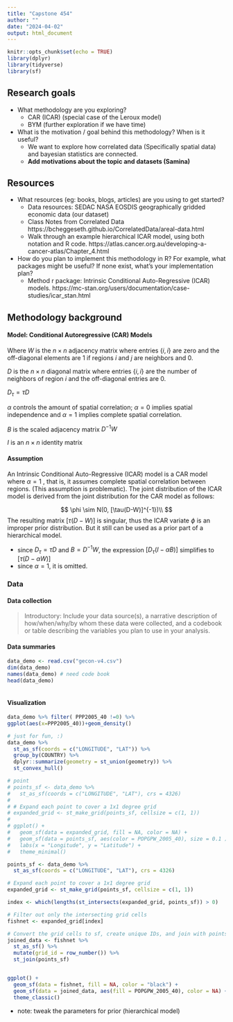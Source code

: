 ```yaml
---
title: "Capstone 454"
author: ""
date: "2024-04-02"
output: html_document
---
```


```r
knitr::opts_chunk$set(echo = TRUE)
library(dplyr)
library(tidyverse)
library(sf)
```

## Research goals

- What methodology are you exploring? 
  * CAR (ICAR) (special case of the Leroux model)
  * BYM (further exploration if we have time)
- What is the motivation / goal behind this methodology? When is it useful?
  * We want to explore how correlated data (Specifically spatial data) and bayesian statistics are connected.
  * **Add motivations about the topic and datasets (Samina)**


## Resources
- What resources (eg: books, blogs, articles) are you using to get started?
  * Data resources: SEDAC NASA EOSDIS geographically gridded economic data (our dataset)
  * Class Notes from Correlated Data https://bcheggeseth.github.io/CorrelatedData/areal-data.html
  * Walk through an example hierarchical ICAR model, using both notation and R code. https://atlas.cancer.org.au/developing-a-cancer-atlas/Chapter_4.html
  
- How do you plan to implement this methodology in R? For example, what packages might be useful? If none exist, what’s your implementation plan?
  * Method r package: Intrinsic Conditional Auto-Regressive (ICAR) models. https://mc-stan.org/users/documentation/case-studies/icar_stan.html







## Methodology background

#### Model: Conditional Autoregressive (CAR) Models

 \begin{split}
 
 \phi_i | \phi_j ,j \neq i, 
 &\sim N (\sum\limits_{j=1}^n w_{ij} \phi_j, \sigma^2)\\
 \phi &\sim N(0, Q^{-1})\\
 Q &= [D_{\tau}(I - \alpha B)]
 
 \end{split}

 
Where $W$ is the $n \times n$ adjacency matrix where entries $\{i,i\}$ are zero and the off-diagonal elements are 1 if regions $i$ and $j$ are neighbors and 0.

$D$ is the $n \times n$ diagonal matrix where entries $\{i,i\}$  are the number of neighbors of region $i$ and the off-diagonal entries are 0.

$D_{\tau} = \tau D$

$\alpha$ controls the amount of spatial correlation; $\alpha = 0$ implies spatial independence and $\alpha = 1$ implies complete spatial correlation. 

$B$ is the scaled adjacency matrix $D^{-1}W$

$I$ is an $n \times n$ identity matrix
 
 
 

#### Assumption


An Intrinsic Conditional Auto-Regressive (ICAR) model is a CAR model where $\alpha=1$
, that is, it assumes complete spatial correlation between regions. (This assumption is problematic). The joint distribution of the ICAR model is derived from the joint distribution for the CAR model as follows:

$$
 \phi \sim N(0, [\tau(D-W)]^{-1})\\
$$
The resulting matrix $[\tau(D-W)]$ is singular, thus the ICAR variate $\phi$ is an improper prior distribution. But it still can be used as a prior part of a hierarchical model.

  - since $D_\tau = \tau D$ and $B = D^{-1}W$, the expression $[D_{\tau}(I -\alpha B)]$ simplifies to $[\tau(D-\alpha W)]$
  - since $\alpha = 1$, it is omitted.

### Data

#### Data collection
> Introductory:
Include your data source(s), a narrative description of how/when/why/by whom these data were collected, and a codebook or table describing the variables you plan to use in your analysis. 



#### Data summaries


```r
data_demo <- read.csv("gecon-v4.csv")
dim(data_demo)
names(data_demo) # need code book 
head(data_demo)



```
#### Visualization

```r
data_demo %>% filter( PPP2005_40 !=0) %>% 
ggplot(aes(x=PPP2005_40))+geom_density()
```








```r

# just for fun, :)
data_demo %>%
  st_as_sf(coords = c("LONGITUDE", "LAT")) %>%
  group_by(COUNTRY) %>%
  dplyr::summarize(geometry = st_union(geometry)) %>%
  st_convex_hull()

```




```r
# point
# points_sf <- data_demo %>%
#   st_as_sf(coords = c("LONGITUDE", "LAT"), crs = 4326)
# 
# # Expand each point to cover a 1x1 degree grid
# expanded_grid <- st_make_grid(points_sf, cellsize = c(1, 1))
# 
# ggplot() +
#   geom_sf(data = expanded_grid, fill = NA, color = NA) +
#   geom_sf(data = points_sf, aes(color = POPGPW_2005_40), size = 0.1 )+
#   labs(x = "Longitude", y = "Latitude") +
#   theme_minimal()


```

```r


points_sf <- data_demo %>%
  st_as_sf(coords = c("LONGITUDE", "LAT"), crs = 4326)

# Expand each point to cover a 1x1 degree grid
expanded_grid <- st_make_grid(points_sf, cellsize = c(1, 1))

index <- which(lengths(st_intersects(expanded_grid, points_sf)) > 0)

# Filter out only the intersecting grid cells
fishnet <- expanded_grid[index]

# Convert the grid cells to sf, create unique IDs, and join with points
joined_data <- fishnet %>%
  st_as_sf() %>%
  mutate(grid_id = row_number()) %>%
  st_join(points_sf)


ggplot() +
  geom_sf(data = fishnet, fill = NA, color = "black") +
  geom_sf(data = joined_data, aes(fill = POPGPW_2005_40), color = NA) +
  theme_classic()

```

 * note: tweak the parameters for prior (hierarchical model)


